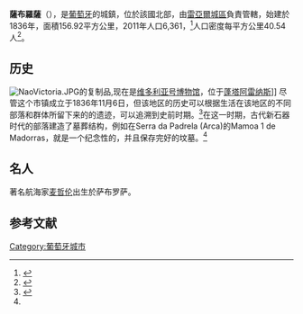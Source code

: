 {{Infobox Municipality PT
|type= municipality
|official_name= 
|image_flag= Pt-sbs1.png
|image_shield= SBS.png
|image_skyline= 
|image_caption= 
|image_location= LocalSabrosa.svg
|region= [[北部大區_(葡萄牙)|北部大區]]
|CIM= [[Douro_(intermunicipal_community)|Douro]]
|district= [[雷亚尔城区|雷亚尔城区]]
|parishes= 12
|leader_name= José Manuel de Carvalho Marques
|leader_party= [[社會黨_(葡萄牙)|PS]]
|coordinates= {{coord|41|17|4|N|7|35|42|W|type:adm1st_region:PT_dim:100000|display=inline,title}}
|elevation= 544
|elevation_min= 
|elevation_max= 
|area_total= 156.92
|population_as_of= 2011
|population_total= 6,361
|patron= 
|postal_code= 5060
|area_code= 259 
|website= http://www.cm-sabrosa.pt
}}

'''薩布羅薩'''（{{lang-pt|Sabrosa}}），是[[葡萄牙|葡萄牙]]的城鎮，位於該國北部，由[[雷亞爾城區|雷亞爾城區]]負責管轄，始建於1836年，面積156.92平方公里，2011年人口6,361，<ref name=ine>{{Cite web |url=http://www.ine.pt/xportal/xmain?xlang=en&xpid=INE&xpgid=ine_indicadores&indOcorrCod=0005889&contexto=pi&selTab=tab0 |title=Instituto Nacional de Estatística |accessdate=2020-02-03 |archive-date=2017-09-11 |archive-url=https://web.archive.org/web/20170911005641/https://www.ine.pt/xportal/xmain?xlang=en&xpid=INE&xpgid=ine_indicadores&indOcorrCod=0005889&contexto=pi&selTab=tab0 |dead-url=yes }}</ref>人口密度每平方公里40.54人<ref name=dgt>{{Cite web |url=http://www.dgterritorio.pt/cartografia_e_geodesia/cartografia/carta_administrativa_oficial_de_portugal_caop_/caop__download_/carta_administrativa_oficial_de_portugal___versao_2017__em_vigor_/ |title=Áreas das freguesias, concelhos, distritos e país |access-date=2020-02-03 |archive-url=https://web.archive.org/web/20181105172426/http://www.dgterritorio.pt/cartografia_e_geodesia/cartografia/carta_administrativa_oficial_de_portugal_caop_/caop__download_/carta_administrativa_oficial_de_portugal___versao_2017__em_vigor_/ |archive-date=2018-11-05 |dead-url=yes }}</ref>。
== 历史 ==
[[File:NaoVictoria.JPG|thumb]]的复制品,现在是[[维多利亚号博物馆|维多利亚号博物馆]]，位于[[蓬塔阿雷纳斯|蓬塔阿雷纳斯]]]]
尽管这个市镇成立于1836年11月6日，但该地区的历史可以根据生活在该地区的不同部落和群体所留下来的的遗迹，可以追溯到史前时期。<ref name="CMHistoria">{{cite web|url=http://www.sabrosa.pt/concelho/historia/index.php|title=História do Concelho: Um breve olhar sobre o passado|editor=Câmara Municipal|publisher=Município de Sabrosa|location=Sabrosa, Portugal|year=211|accessdate=20 June 2011|language=pt|archive-url=https://web.archive.org/web/20170824044202/http://www.sabrosa.pt/concelho/historia/index.php|archive-date=2017-08-24|dead-url=yes}}</ref>在这一时期，古代新石器时代的部落建造了墓葬结构，例如在Serra da Padrela (Arca)的Mamoa 1 de Madorras，就是一个纪念性的，并且保存完好的坟墓。<ref name=CMHistoria/>

==名人==
著名航海家[[麦哲伦|麦哲伦]]出生於萨布罗萨。

==参考文献==
{{reflist}}

{{normdaten}}
[[Category:葡萄牙城市|Category:葡萄牙城市]]